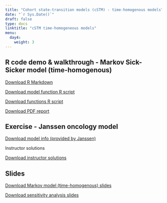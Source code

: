 ---
title: "Cohort state-transition models (cSTM) - time-homogenous models"
date: "`r Sys.Date()`"
draft: false
type: docs
linktitle: "cSTM time-homogeneous models"
menu:
  day4:
    weight: 3
---

## R code demo & walkthrough - Markov Sick-Sicker model (time-homogenous)

[Download R Markdown](../../../Course_Modularization/Markov models/Markov tutorial/intro tutorial/markov_sick-sicker_intro_tutorial.Rmd)

[Download model function R script](../../../Course_Modularization/Markov models/Markov tutorial/intro tutorial/Functions_markov_sick-sicker_intro_tutorial.R)

[Download functions R script](../../../Course_Modularization/Markov models/Markov tutorial/intro tutorial/Functions.R)

[Download PDF report](../../../Course_Modularization/Markov models/Markov tutorial/intro tutorial/markov_sick-sicker_intro_tutorial.PDF)

## Exercise - Janssen oncology model

[Download model info (provided by Janssen)](../../../Course_Modularization/Markov models/Markov-3-state-oncology/Oncology examples in R v2.0_.pptx)

Instructor solutions

[Download instructor solutions](../../../Course_Modularization/Markov models/Markov-3-state-oncology/Markov_3_state_oncology_time_homogeneous.R)

## Slides

[Download Markov model (time-homogenous) slides](../../../Course_Modularization/Markov models/Slides/MarkovModelSlides_Janssen.pptx)

[Download sensitivity analysis slides](../../../Course_Modularization/Sensitivity analysis/slides/SensitivityAnalysis.pptx)


